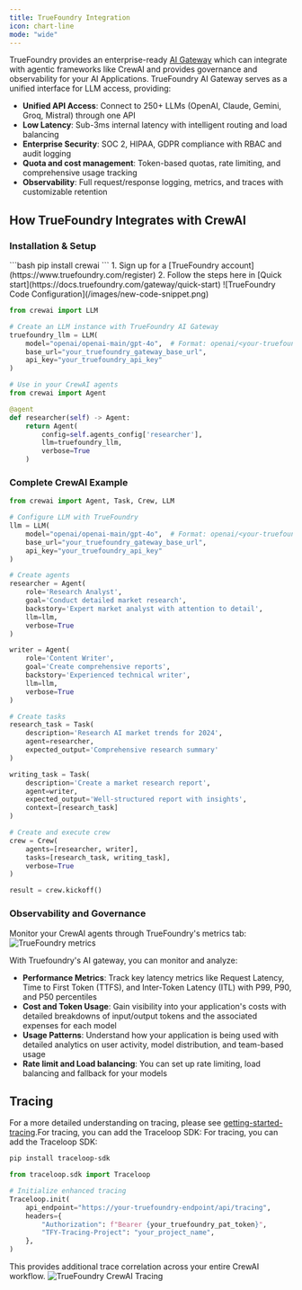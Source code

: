 ```yaml
---
title: TrueFoundry Integration
icon: chart-line
mode: "wide"
---
```


TrueFoundry provides an enterprise-ready [AI Gateway](https://www.truefoundry.com/ai-gateway) which can integrate with agentic frameworks like CrewAI and provides governance and observability for your AI Applications. TrueFoundry AI Gateway serves as a unified interface for LLM access, providing:

- **Unified API Access**: Connect to 250+ LLMs (OpenAI, Claude, Gemini, Groq, Mistral) through one API
- **Low Latency**: Sub-3ms internal latency with intelligent routing and load balancing  
- **Enterprise Security**: SOC 2, HIPAA, GDPR compliance with RBAC and audit logging
- **Quota and cost management**: Token-based quotas, rate limiting, and comprehensive usage tracking
- **Observability**: Full request/response logging, metrics, and traces with customizable retention

## How TrueFoundry Integrates with CrewAI


### Installation & Setup

<Steps>
<Step title="Install CrewAI">
```bash
pip install crewai
```
</Step>

<Step title="Get TrueFoundry Access Token">
1. Sign up for a [TrueFoundry account](https://www.truefoundry.com/register)
2. Follow the steps here in [Quick start](https://docs.truefoundry.com/gateway/quick-start)
</Step>

<Step title="Configure CrewAI with TrueFoundry">
![TrueFoundry Code Configuration](/images/new-code-snippet.png)

```python
from crewai import LLM

# Create an LLM instance with TrueFoundry AI Gateway
truefoundry_llm = LLM(
    model="openai/openai-main/gpt-4o",  # Format: openai/<your-truefoundry-model-id>
    base_url="your_truefoundry_gateway_base_url",
    api_key="your_truefoundry_api_key"
)

# Use in your CrewAI agents
from crewai import Agent

@agent
def researcher(self) -> Agent:
    return Agent(
        config=self.agents_config['researcher'],
        llm=truefoundry_llm,
        verbose=True
    )
```
</Step>
</Steps>

### Complete CrewAI Example

```python
from crewai import Agent, Task, Crew, LLM

# Configure LLM with TrueFoundry
llm = LLM(
    model="openai/openai-main/gpt-4o",  # Format: openai/<your-truefoundry-model-id>
    base_url="your_truefoundry_gateway_base_url", 
    api_key="your_truefoundry_api_key"
)

# Create agents
researcher = Agent(
    role='Research Analyst',
    goal='Conduct detailed market research',
    backstory='Expert market analyst with attention to detail',
    llm=llm,
    verbose=True
)

writer = Agent(
    role='Content Writer', 
    goal='Create comprehensive reports',
    backstory='Experienced technical writer',
    llm=llm,
    verbose=True
)

# Create tasks
research_task = Task(
    description='Research AI market trends for 2024',
    agent=researcher,
    expected_output='Comprehensive research summary'
)

writing_task = Task(
    description='Create a market research report',
    agent=writer,
    expected_output='Well-structured report with insights',
    context=[research_task]
)

# Create and execute crew
crew = Crew(
    agents=[researcher, writer],
    tasks=[research_task, writing_task],
    verbose=True
)

result = crew.kickoff()
```

### Observability and Governance

Monitor your CrewAI agents through TrueFoundry's metrics tab:
![TrueFoundry metrics](/images/gateway-metrics.png)

With Truefoundry's AI gateway, you can monitor and analyze:

- **Performance Metrics**: Track key latency metrics like Request Latency, Time to First Token (TTFS), and Inter-Token Latency (ITL) with P99, P90, and P50 percentiles
- **Cost and Token Usage**: Gain visibility into your application's costs with detailed breakdowns of input/output tokens and the associated expenses for each model
- **Usage Patterns**: Understand how your application is being used with detailed analytics on user activity, model distribution, and team-based usage
- **Rate limit and Load balancing**: You can set up rate limiting, load balancing and fallback for your models

## Tracing

For a more detailed understanding on tracing, please see [getting-started-tracing](https://docs.truefoundry.com/docs/tracing/tracing-getting-started).For tracing, you can add the Traceloop SDK: 
For tracing, you can add the Traceloop SDK: 

```bash
pip install traceloop-sdk
```

```python
from traceloop.sdk import Traceloop

# Initialize enhanced tracing
Traceloop.init(
    api_endpoint="https://your-truefoundry-endpoint/api/tracing",
    headers={
        "Authorization": f"Bearer {your_truefoundry_pat_token}",
        "TFY-Tracing-Project": "your_project_name",
    },
)
```

This provides additional trace correlation across your entire CrewAI workflow.
![TrueFoundry CrewAI Tracing](/images/tracing_crewai.png)